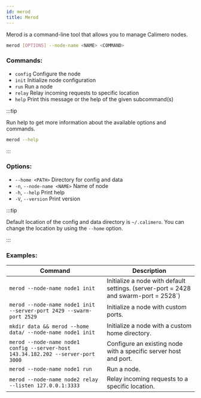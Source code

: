 ```yaml
---
id: merod
title: Merod
---
```


Merod is a command-line tool that allows you to manage Calimero nodes.

```bash title="Terminal"
merod [OPTIONS] --node-name <NAME> <COMMAND>
```

### Commands:

- `config` Configure the node
- `init` Initialize node configuration
- `run` Run a node
- `relay` Relay incoming requests to specific location
- `help` Print this message or the help of the given subcommand(s)

:::tip

Run help to get more information about the available options and commands.

```bash title="Terminal"
merod --help
```

:::

### Options:

- `--home <PATH>` Directory for config and data
- `-n`, `--node-name <NAME>` Name of node
- `-h`, `--help` Print help
- `-V`, `--version` Print version

:::tip

Default location of the config and data directory is `~/.calimero`. You can
change the location by using the `--home` option.

:::

### Examples:

| **Command**                                                                      | **Description**                                                                      |
| -------------------------------------------------------------------------------- | ------------------------------------------------------------------------------------ |
| `merod --node-name node1 init`                                                   | Initialize a node with default settings. (server-port = 2428 and swarm-port = 2528`) |
| `merod --node-name node1 init --server-port 2429 --swarm-port 2529`              | Initialize a node with custom ports.                                                 |
| `mkdir data && merod --home data/ --node-name node1 init`                        | Initialize a node with a custom home directory.                                      |
| `merod --node-name node1 config --server-host 143.34.182.202 --server-port 3000` | Configure an existing node with a specific server host and port.                     |
| `merod --node-name node1 run`                                                    | Run a node.                                                                          |
| `merod --node-name node2 relay --listen 127.0.0.1:3333`                          | Relay incoming requests to a specific location.                                      |

```

```

